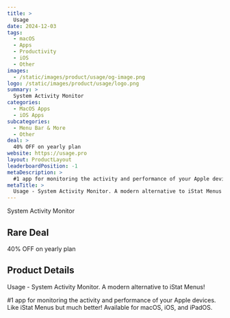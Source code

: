 ```yaml
---
title: >
  Usage
date: 2024-12-03
tags:
  - macOS
  - Apps
  - Productivity
  - iOS
  - Other
images:
  - /static/images/product/usage/og-image.png
logo: /static/images/product/usage/logo.png
summary: >
  System Activity Monitor
categories:
  - MacOS Apps
  - iOS Apps
subcategories:
  - Menu Bar & More
  - Other
deal: >
  40% OFF on yearly plan
website: https://usage.pro
layout: ProductLayout
leaderboardPosition: -1
metaDescription: >
  #1 app for monitoring the activity and performance of your Apple devices. Like iStat Menus but much better! Available for macOS, iOS, and iPadOS.
metaTitle: >
  Usage - System Activity Monitor. A modern alternative to iStat Menus!
---
```

System Activity Monitor

## Rare Deal

40% OFF on yearly plan

## Product Details

Usage - System Activity Monitor. A modern alternative to iStat Menus!

#1 app for monitoring the activity and performance of your Apple devices. Like iStat Menus but much better! Available for macOS, iOS, and iPadOS.
